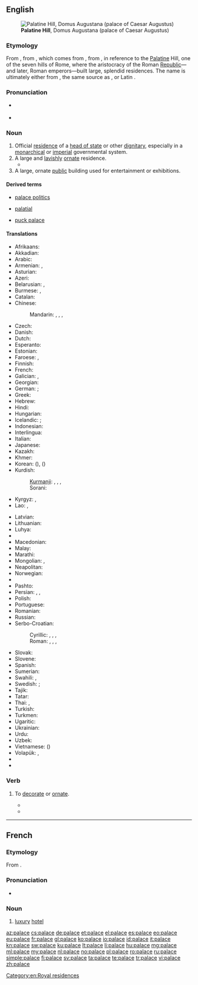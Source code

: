 {{also|Palace|pałace}}
==English==
{{wikipedia|mul=Taj Mahal}}
[[File:RomaPalatinoDalCircoMassimo.jpg|thumb|'''Palatine Hill''', Domus Augustana (palace of Caesar Augustus)]]

===Etymology===
From {{etyl|enm|en}}, from {{etyl|fro|en}} {{term|palais|lang=fro}}, which comes from {{etyl|la|en}} {{term|palatium|palātium|lang=la}}, from {{term|Palatium|Palātium|lang=la}}, in reference to the [[Palatine]] Hill, one of the seven hills of Rome, where the aristocracy of the Roman [[republic|Republic]]—and later, Roman emperors—built large, splendid residences. The name is ultimately either from {{etyl|ett|en}}, the same source as {{term|Pales||{{w|Pales}}, the Italic goddess of shepherds, flocks and livestock|lang=la}}, or Latin {{term|palus||stake; enclosure|lang=la}}.

===Pronunciation===
* {{a|UK|US}} {{IPA|/ˈpæləs/}}
* {{audio|en-us-palace.ogg|Audio (US)}}

===Noun===
{{en-noun}}

# Official [[residence]] of a [[head of state]] or other [[dignitary]], especially in a [[monarchical]] or [[imperial]] governmental system.
# A large and [[lavish]]ly [[ornate]] residence.
#*{{quote-book|year=1963|author={{w|Margery Allingham}}
|title={{w|The China Governess}}
|chapter=1|url=http://openlibrary.org/works/OL2004261W
|passage=The original family who had begun to build a '''palace''' to rival Nonesuch had died out before they had put up little more than the gateway,&nbsp;[&hellip;].}}
# A large, ornate [[public]] building used for entertainment or exhibitions.

====Derived terms====
{{rel-top3|Terms derived from ''palace''}}
* [[palace politics]]
{{rel-mid3}}
* [[palatial]]
{{rel-mid3}}
* [[puck palace]]
{{rel-bottom}}

====Translations====
{{trans-top|large, lavish residence}}
* Afrikaans: {{t-|af|paleis}}
* Akkadian: {{tø|akk|𒂍𒃲|tr=ekallu, É.GAL|sc=Xsux}}
* Arabic: {{t+|ar|قصر|m|tr=qaṣr|sc=Arab}}
* Armenian: {{t-|hy|պալատ|tr=palat}}, {{t-|hy|դղյակ|tr=dġyak}}
* Asturian: {{t-|ast|palaciu|m}}
* Azeri: {{t-|az|saray}}
* Belarusian: {{t-|be|палац|m|tr=palác|sc=Cyrl}}, {{t-|be|дварэц|m|tr=dvaréc|sc=Cyrl}}
* Burmese: {{t|my|နန်း|tr=nan:}}, {{t+|my|နန်းတော်|tr=nan:daw|sc=Mymr}}
* Catalan: {{t-|ca|palau|m}}
* Chinese:
*: Mandarin: {{t|cmn|宮殿|sc=Hani}}, {{t|cmn|宫殿|tr=gōngdiàn|sc=Hani}}, {{t|cmn|宮|sc=Hani}}, {{t|cmn|宫|tr=gōng|sc=Hani}}
* Czech: {{t+|cs|palác|m}}
* Danish: {{t-|da|palads|n}}
* Dutch: {{t+|nl|paleis|n}}
* Esperanto: {{t-|eo|palaco}}
* Estonian: {{t-|et|palee}}
* Faroese: {{t-|fo|høghøll|f}}, {{t-|fo|glæstriborg|f}}
* Finnish: {{t+|fi|palatsi}}
* French: {{t+|fr|palais|m}}
* Galician: {{t-|gl|palacio|m}}, {{t+|gl|pazo|m}}
* Georgian: {{t+|ka|სასახლე|tr=sasaxle|sc=Geor}}
* German: {{t+|de|Palast|m}}; {{t+|de|Schloss|n}}
* Greek: {{t+|el|παλάτι|tr=paláti}}
* Hebrew: {{t+|he|ארמון|f|tr=armon|sc=Hebr}}
* Hindi: {{t-|hi|महल|m|tr=mahal|sc=Deva}}
* Hungarian: {{t+|hu|palota}}
* Icelandic: {{t-|is|palata|f}}; {{t+|is|höll|f}}
* Indonesian: {{t+|id|istana}}
* Interlingua: {{t-|ia|palatio}}
* Italian: {{t+|it|palazzo|m}}
* Japanese: {{t+|ja|宮殿|tr=きゅうでん, kyūden|sc=Jpan}}
* Kazakh: {{t|kk|сарай|tr=saray|sc=Cyrl}}
* Khmer: {{t+|km|វាំង|tr=veang|sc=Khmr}}
* Korean: {{t-|ko|궁|tr=gung|sc=Kore}} ({{t+|ko|宮|sc=Kore}}), {{t+|ko|궁전|tr=gungjeon|sc=Kore}} ({{t+|ko|宮殿|sc=Kore}})
* Kurdish:
*:[[Kurmanji]]: {{t+|ku|koşk}} {{f}}, {{t+|ku|sera}} {{f}}, {{t+|ku|seray}} {{f}}, {{t+|ku|qesr}} {{f}}
*: Sorani: {{t+|ku|سه‌را|tr=sarA|sc=ku-Arab}}
* Kyrgyz: {{t-|ky|дворец|tr=dvorets|sc=Cyrl}}, {{t-|ky|сарай|tr=saray|sc=Cyrl}}
* Lao: {{t-|lo|ຜາສາດ|tr=pʰăː sȁːt|sc=Laoo}}, {{t-|lo|ປາງ|tr=paːŋ|sc=Laoo}}
{{trans-mid}}
* Latvian: {{t+|lv|pils|f}}
* Lithuanian: {{t-|lt|rūmai}}
* Luhya: {{tø|luy|ekasri}}
* {{trreq|lb}}
* Macedonian: {{t-|mk|дворец|m|tr=dvórec}}
* Malay: {{t-|ms|istana}}
* Marathi: {{t-|mr|महाल|m|tr=mahāla|sc=Deva}}
* Mongolian: {{t-|mn|ордон|tr=ordon|sc=Cyrl}}, {{t-|mn|харш|tr=harš|sc=Cyrl}}
* Neapolitan: {{tø|nap|palàzzo}}
* Norwegian: {{t-|no|palass|n}}
* {{trreq|oc}}
* Pashto: {{t+|ps|ماڼۍ|f|tr=mâṇëy|sc=ps-Arab}}
* Persian: {{t+|fa|کاخ|tr=kâx|sc=fa-Arab}}, {{t+|fa|کوشک|tr=kušk|sc=fa-Arab}}, {{t|fa|قصر|tr=qasr|sc=fa-Arab}}
* Polish: {{t+|pl|pałac|m}}
* Portuguese: {{t+|pt|palácio|m}}
* Romanian: {{t-|ro|palat}}
* Russian: {{t+|ru|дворец|m|tr=dvoréc}}
* Serbo-Croatian:
*: Cyrillic: {{t-|sh|дворац|m}}, {{t-|sh|двор|m}}, {{t-|sh|палата|f}}, {{t-|sh|палача|f}}
*: Roman: {{t-|sh|dvorac|m}}, {{t-|sh|dvor|m}}, {{t-|sh|palata|f}}, {{t-|sh|palača|f}}
* Slovak: {{t-|sk|palác|m}}
* Slovene: {{t+|sl|palača|f}}
* Spanish: {{t+|es|palacio|m}}
* Sumerian: {{tø|sux|𒂍𒃲|tr=É.GAL|sc=Xsux}}
* Swahili: {{t+|sw|kasri}}, {{t+|sw|jum}}
* Swedish: {{t+|sv|palats|n}}; {{t+|sv|slott|n}}
* Tajik: {{t-|tg|кӯшк|tr=küšk|sc=Cyrl}}
* Tatar: {{t+|tt|сарай|tr=saray|sc=Cyrl}}
* Thai: {{t+|th|ตำหนัก|tr=dtam-nàk|sc=Thai}}, {{t+|th|พระตำหนัก|tr=prá dtam-nàk|sc=Thai}}
* Turkish: {{t+|tr|saray}}
* Turkmen: {{t-|tk|köşk}}
* Ugaritic: {{tø|uga|𐎅𐎋𐎍|tr=hêkal|sc=Ugar}}
* Ukrainian: {{t-|uk|палац|m|tr=palác|sc=Cyrl}}
* Urdu: {{t-|ur|محل|m|tr=mahal|sc=ur-Arab}}
* Uzbek: {{t-|uz|saroy}}
* Vietnamese: {{t+|vi|cung điện}} ({{t-|vi|宮殿}})
* Volapük: {{t+|vo|ledom}}, {{t-|vo|regadom}}
* {{trreq|cy}}
* {{trreq|yi}}
{{trans-bottom}}

===Verb===
{{en-verb|palac|es}}

# {{context|archaic|lang=en}} To [[decorate]] or [[ornate]].
#* {{quote-book|year=1921|author=Kenneth Morris|title=The Crest-Wave of Evolution|chapter=|edition=|url=http://www.gutenberg.org/etext/14587
|passage=And this Great King was a far-way, tremendous, golden figure, moving in a splendor as of fairy tales; '''palaced''' marvelously, so travelers told, in cities compared with which even Athens seemed mean. }}
#* {{quote-book|year=1874|author=Benj. N. Martin|title=Choice Specimens of American Literature, And Literary Reader|chapter=|edition=|url=http://www.gutenberg.org/etext/11122
|passage=May, with her green lap full of sprouting leaves and bright blossoms, her song-birds making the orchards and meadows vocal, and rippling streams and cultivated gardens; June, with full-blown roses and humming-bees, plenteous meadows and wide cornfields, with embattled lines rising thick and green; August, with reddened orchards and heavy-headed harvests of grain, October, with yellow leaves and swart shadows; December, '''palaced''' in snow, and idly whistling through his numb fingers;-all have their various charm; and in the rose-bowers of summer, and as we spread our hands before the torches of winter, we say joyfully, "Thou hast made all things beautiful in their time."}}

[[Category:en:Royal residences]]

----

==French==

===Etymology===
From {{etyl|en|fr}} {{term|palace|lang=en}}.

===Pronunciation===
* {{IPA|/palas/|lang=fr}}

===Noun===
{{fr-noun|m}}

# [[luxury]] [[hotel]]

[[az:palace]]
[[cs:palace]]
[[de:palace]]
[[et:palace]]
[[el:palace]]
[[es:palace]]
[[eo:palace]]
[[eu:palace]]
[[fr:palace]]
[[gl:palace]]
[[ko:palace]]
[[io:palace]]
[[id:palace]]
[[it:palace]]
[[kn:palace]]
[[sw:palace]]
[[ku:palace]]
[[lt:palace]]
[[li:palace]]
[[hu:palace]]
[[mg:palace]]
[[ml:palace]]
[[my:palace]]
[[nl:palace]]
[[no:palace]]
[[pl:palace]]
[[ro:palace]]
[[ru:palace]]
[[simple:palace]]
[[fi:palace]]
[[sv:palace]]
[[ta:palace]]
[[te:palace]]
[[tr:palace]]
[[vi:palace]]
[[zh:palace]]
